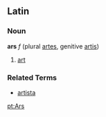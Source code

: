 ==Latin==
===Noun===
'''ars''' ''f'' (plural [[artes]], genitive [[artis]])

#[[art]]

===Related Terms===
*[[artista]]

[[pt:Ars]]